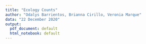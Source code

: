 ```yaml
---
title: "Ecology Counts"
author: "Odalys Barrientos, Brianna Cirillo, Veronia Marque"
data: "22 December 2020"
output:
  pdf_document: default
  html_notebook: default
---
```


